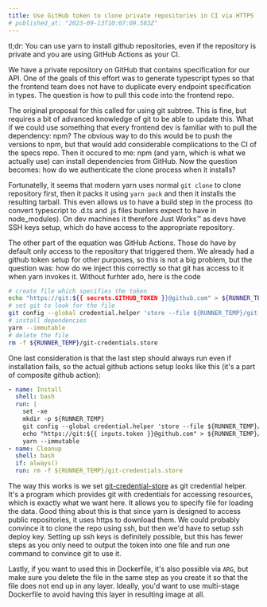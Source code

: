 ```yaml
---
title: Use GitHub token to clone private repositories in CI via HTTPS
# published_at: "2023-09-13T10:07:09.583Z"
---
```


tl;dr: You can use yarn to install github repositories, even if the repository
is private and you are using GitHub Actions as your CI.

We have a private repository on GitHub that contains specification for our API.
One of the goals of this effort was to generate typescript types so that the
frontend team does not have to duplicate every endpoint specification in types.
The question is how to pull this code into the frontend repo.

The original proposal for this called for using git subtree. This is fine, but
requires a bit of advanced knowledge of git to be able to update this. What if
we could use something that every frontend dev is familiar with to pull the
dependency: npm? The obvious way to do this would be to push the versions to npm,
but that would add considerable complications to the CI of the specs repo. Then
it occured to me: npm (and yarn, which is what we actually use) can install
dependencies from GitHub. Now the question becomes: how do we authenticate the
clone process when it installs?

Fortunatelly, it seems that modern yarn uses normal `git clone` to clone repository
first, then it packs it using `yarn pack` and then it installs the resulting
tarball. This even allows us to have a build step in the process (to convert
typescript to .d.ts and .js files bunlers expect to have in node_modules).
On dev machines it therefore Just Works™️ as devs have SSH keys setup, which do
have access to the appropriate repository.

The other part of the equation was GitHub Actions. Those do have by default only
access to the repository that triggered them. We already had a github token setup
for other purposes, so this is not a big problem, but the question was: how do
we inject this correctly so that git has access to it when yarn invokes it.
Without furhter ado, here is the code

```bash
# create file which specifies the token
echo "https://git:${{ secrets.GITHUB_TOKEN }}@github.com" > ${RUNNER_TEMP}/git-credentials.store
# set git to look for the file
git config --global credential.helper 'store --file ${RUNNER_TEMP}/git-credentials.store'
# install dependencies
yarn --immutable
# delete the file
rm -f ${RUNNER_TEMP}/git-credentials.store
```

One last consideration is that the last step should always run even if installation
fails, so the actual github actions setup looks like this (it's a part of composite
github action):

```yaml
- name: Install
  shell: bash
  run: |
    set -xe
    mkdir -p ${RUNNER_TEMP}
    git config --global credential.helper 'store --file ${RUNNER_TEMP}/git-credentials.store'
    echo "https://git:${{ inputs.token }}@github.com" > ${RUNNER_TEMP}/git-credentials.store
    yarn --immutable
- name: Cleanup
  shell: bash
  if: always()
  run: rm -f ${RUNNER_TEMP}/git-credentials.store
```

The way this works is we set [git-credential-store](https://git-scm.com/docs/git-credential-store)
as git credential helper. It's a program which provides git with credentials for
accessing resources, which is exactly what we want here. It allows you to specify
file for loading the data. Good thing about this is that since yarn is designed
to access public repositories, it uses https to download them. We could probably
convince it to clone the repo using ssh, but then we'd have to setup ssh deploy
key. Setting up ssh keys is definitely possible, but this has fewer steps as you
only need to output the token into one file and run one command to convince git
to use it.

Lastly, if you want to used this in Dockerfile, it's also possible via `ARG`, but
make sure you delete the file in the same step as you create it so that the file
does not end up in any layer. Ideally, you'd want to use multi-stage Dockerfile
to avoid having this layer in resulting image at all.
